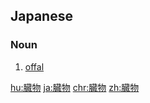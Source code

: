 ==Japanese==
{{ja-kanjitab|ぞう|もつ|yomi=o}}

===Noun===
{{ja-noun|ぞうもつ|kyu=臟物}}

# [[offal]]

[[hu:臓物]]
[[ja:臓物]]
[[chr:臓物]]
[[zh:臓物]]